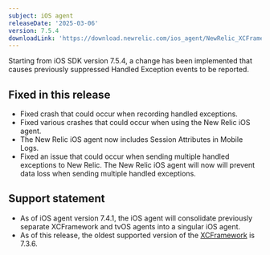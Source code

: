 ```yaml
---
subject: iOS agent
releaseDate: '2025-03-06'
version: 7.5.4
downloadLink: 'https://download.newrelic.com/ios_agent/NewRelic_XCFramework_Agent_7.5.4.zip'
---
```


<Callout variant="important">
Starting from iOS SDK version 7.5.4, a change has been implemented that causes previously suppressed Handled Exception events to be reported.
</Callout>

## Fixed in this release

* Fixed crash that could occur when recording handled exceptions.
* Fixed various crashes that could occur when using the New Relic iOS agent.
* The New Relic iOS agent now includes Session Attributes in Mobile Logs.
* Fixed an issue that could occur when sending multiple handled exceptions to New Relic. The New Relic iOS agent will now will prevent data loss when sending multiple handled exceptions.

## Support statement

* As of iOS agent version 7.4.1, the iOS agent will consolidate previously separate XCFramework and tvOS agents into a singular iOS agent.
* As of this release, the oldest supported version of the [XCFramework](/docs/release-notes/mobile-release-notes/ios-release-notes/xcframework-agent-736) is 7.3.6.

